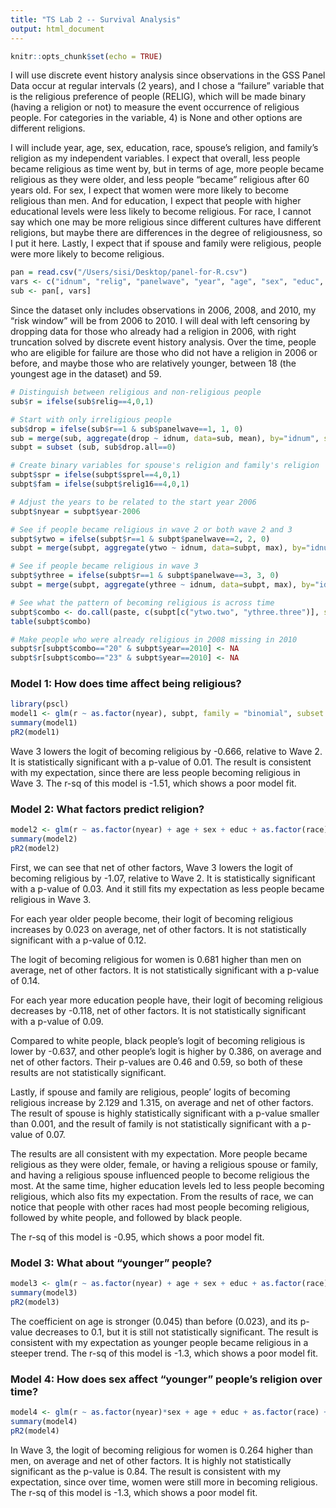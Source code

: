 ```yaml
---
title: "TS Lab 2 -- Survival Analysis"
output: html_document
---
```


```r
knitr::opts_chunk$set(echo = TRUE)
```

I will use discrete event history analysis since observations in the GSS Panel Data occur at regular intervals (2 years), and I chose a "failure" variable that is the religious preference of people (RELIG), which will be made binary (having a religion or not) to measure the event occurrence of religious people. For categories in the variable, 4) is None and other options are different religions.

I will include year, age, sex, education, race, spouse's religion, and family's religion as my independent variables. I expect that overall, less people became religious as time went by, but in terms of age, more people became religious as they were older, and less people "became" religious after 60 years old. For sex, I expect that women were more likely to become religious than men. And for education, I expect that people with higher educational levels were less likely to become religious. For race, I cannot say which one may be more religious since different cultures have different religions, but maybe there are differences in the degree of religiousness, so I put it here. Lastly, I expect that if spouse and family were religious, people were more likely to become religious.

```r
pan = read.csv("/Users/sisi/Desktop/panel-for-R.csv")
vars <- c("idnum", "relig", "panelwave", "year", "age", "sex", "educ", "race", "sprel", "relig16")
sub <- pan[, vars]
```

Since the dataset only includes observations in 2006, 2008, and 2010, my “risk window" will be from 2006 to 2010. I will deal with left censoring by dropping data for those who already had a religion in 2006, with right truncation solved by discrete event history analysis. Over the time, people who are eligible for failure are those who did not have a religion in 2006 or before, and maybe those who are relatively younger, between 18 (the youngest age in the dataset) and 59. 

```r
# Distinguish between religious and non-religious people
sub$r = ifelse(sub$relig==4,0,1)
```

```r
# Start with only irreligious people
sub$drop = ifelse(sub$r==1 & sub$panelwave==1, 1, 0)
sub = merge(sub, aggregate(drop ~ idnum, data=sub, mean), by="idnum", suffixes=c("", ".all"))
subpt = subset (sub, sub$drop.all==0)
```

```r
# Create binary variables for spouse's religion and family's religion
subpt$spr = ifelse(subpt$sprel==4,0,1)
subpt$fam = ifelse(subpt$relig16==4,0,1)
```

```r
# Adjust the years to be related to the start year 2006
subpt$nyear = subpt$year-2006
```

```r
# See if people became religious in wave 2 or both wave 2 and 3
subpt$ytwo = ifelse(subpt$r==1 & subpt$panelwave==2, 2, 0)
subpt = merge(subpt, aggregate(ytwo ~ idnum, data=subpt, max), by="idnum", suffixes=c("", ".two"))
```

```r
# See if people became religious in wave 3
subpt$ythree = ifelse(subpt$r==1 & subpt$panelwave==3, 3, 0)
subpt = merge(subpt, aggregate(ythree ~ idnum, data=subpt, max), by="idnum", suffixes=c("", ".three"))
```

```r
# See what the pattern of becoming religious is across time
subpt$combo <- do.call(paste, c(subpt[c("ytwo.two", "ythree.three")], sep = ""))
table(subpt$combo)
```

```r
# Make people who were already religious in 2008 missing in 2010
subpt$r[subpt$combo=="20" & subpt$year==2010] <- NA
subpt$r[subpt$combo=="23" & subpt$year==2010] <- NA
```

### Model 1: How does time affect being religious?

```r
library(pscl)
model1 <- glm(r ~ as.factor(nyear), subpt, family = "binomial", subset = subpt$year>2006)
summary(model1)
pR2(model1)
```

Wave 3 lowers the logit of becoming religious by -0.666, relative to Wave 2. It is statistically significant with a p-value of 0.01. The result is consistent with my expectation, since there are less people becoming religious in Wave 3. The r-sq of this model is -1.51, which shows a poor model fit.

### Model 2: What factors predict religion?

```r
model2 <- glm(r ~ as.factor(nyear) + age + sex + educ + as.factor(race) + spr + fam, subpt, family = "binomial", subset = subpt$year>2006)
summary(model2)
pR2(model2)
```

First, we can see that net of other factors, Wave 3 lowers the logit of becoming religious by -1.07, relative to Wave 2. It is statistically significant with a p-value of 0.03. And it still fits my expectation as less people became religious in Wave 3.

For each year older people become, their logit of becoming religious increases by 0.023 on average, net of other factors. It is not statistically significant with a p-value of 0.12.

The logit of becoming religious for women is 0.681 higher than men on average, net of other factors. It is not statistically significant with a p-value of 0.14.

For each year more education people have, their logit of becoming religious decreases by -0.118, net of other factors. It is not statistically significant with a p-value of 0.09.

Compared to white people, black people's logit of becoming religious is lower by -0.637, and other people's logit is higher by 0.386, on average and net of other factors. Their p-values are 0.46 and 0.59, so both of these results are not statistically significant.

Lastly, if spouse and family are religious, people' logits of becoming religious increase by 2.129 and 1.315, on average and net of other factors. The result of spouse is highly statistically significant with a p-value smaller than 0.001, and the result of family is not statistically significant with a p-value of 0.07.

The results are all consistent with my expectation. More people became religious as they were older, female, or having a religious spouse or family, and having a religious spouse influenced people to become religious the most. At the same time, higher education levels led to less people becoming religious, which also fits my expectation. From the results of race, we can notice that people with other races had most people becoming religious, followed by white people, and followed by black people.

The r-sq of this model is -0.95, which shows a poor model fit.

### Model 3: What about "younger" people?

```r
model3 <- glm(r ~ as.factor(nyear) + age + sex + educ + as.factor(race) + spr + fam, subpt, family = "binomial", subset = subpt$year>2006 & subpt$age>17 & subpt$age<60)
summary(model3)
pR2(model3)
```

The coefficient on age is stronger (0.045) than before (0.023), and its p-value decreases to 0.1, but it is still not statistically significant. The result is consistent with my expectation as younger people became religious in a steeper trend. The r-sq of this model is -1.3, which shows a poor model fit.

### Model 4: How does sex affect "younger" people's religion over time?

```r
model4 <- glm(r ~ as.factor(nyear)*sex + age + educ + as.factor(race) + spr + fam, subpt, family = "binomial", subset=subpt$year>2006 & subpt$age>17 & subpt$age<60)
summary(model4)
pR2(model4)
```

In Wave 3, the logit of becoming religious for women is 0.264 higher than men, on average and net of other factors. It is highly not statistically significant as the p-value is 0.84. The result is consistent with my expectation, since over time, women were still more in becoming religious. The r-sq of this model is -1.3, which shows a poor model fit.